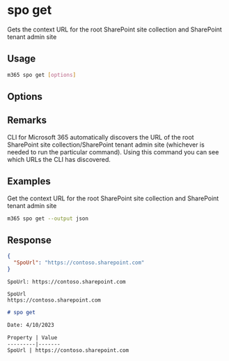 
# spo get

Gets the context URL for the root SharePoint site collection and SharePoint tenant admin site

## Usage

```sh
m365 spo get [options]
```

## Options

<Global />

## Remarks

CLI for Microsoft 365 automatically discovers the URL of the root SharePoint site collection/SharePoint tenant admin site (whichever is needed to run the particular command). Using this command you can see which URLs the CLI has discovered.

## Examples

Get the context URL for the root SharePoint site collection and SharePoint tenant admin site

```sh
m365 spo get --output json
```

## Response

<Tabs>
  <TabItem value="JSON">

  ```json
  {
    "SpoUrl": "https://contoso.sharepoint.com"
  }
  ```

  </TabItem>
  <TabItem value="Text">

  ```text
  SpoUrl: https://contoso.sharepoint.com
  ```

  </TabItem>
  <TabItem value="CSV">

  ```csv
  SpoUrl
  https://contoso.sharepoint.com
  ```

  </TabItem>
  <TabItem value="Markdown">

  ```md
  # spo get 

  Date: 4/10/2023

  Property | Value
  ---------|-------
  SpoUrl | https://contoso.sharepoint.com
  ```

  </TabItem>
</Tabs>

